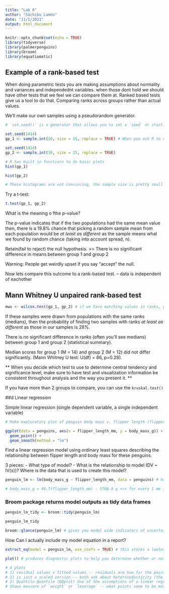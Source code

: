 ```yaml
---
title: "Lab 6"
author: "Sachiko Lamen"
date: "11/1/2021"
output: html_document
---
```


```r
knitr::opts_chunk$set(echo = TRUE)
library(tidyverse)
library(palmerpenguins)
library(broom)
library(equatiomatic)
```

## Example of a rank-based test

When doing parametric tests you are making assumptions about normality and variances and independednt variables. when those dont hold we should have other tests that we feel we can compare them at. Ranked based tests give us a tool to do that. Comparing ranks across groups rather than actual values. 

We'll make our own samples using a pseudorandom generator. 

```r
# `set.seed()` is a generator that allows you to set a `seed` or starting point from which the random sequence begins being generated from. It will be the same for everyone who uses the same set.seed starting value

set.seed(1414)
gp_1 <- sample.int(20, size = 15, replace = TRUE) # When you ask R to create a set of random values, `set.seed()` tells R to start at value number 1414 and choose the next 20 values following.

set.seed(1424)
gp_2 <- sample.int(30, size = 15, replace = TRUE)

```

```r
# R has built in functions to do basic plots
hist(gp_1)

hist(gp_2)

# These histograms are not convincing, the sample size is pretty small also so the means might not be normally distributed. 
```

Try a t-test:
```r
t.test(gp_1, gp_2)
```
What is the meaning o fthe p-value?

The p-value indicates that if the two populations had the same mean value then, there is a 19.8% chance that picking a random sample mean from each population would be *at least as different* as the sample means what we found by random chance (taking into account spread, n).

Retain(fail to reject) the null hypothesis. >> There is no significant difference in means between group 1 and group 2

Warning: People get weirdly upset if you say "accept" the null.

Now lets compare this outcome to a rank-based test. -- data is independent of eachother

## Mann Whitney U unpaired rank-based test
```r
mwu <- wilcox.test(gp_1, gp_2) # if we have matching values in ranks, you have a tie adn there is an approximation in the result
```
If these samples were drawn  from populations with the same ranks (medians), then the probability of finding two samples with ranks *at least as different* as those in our samples is 28%. 

There is no significant difference in ranks (often you'll see medians) between group 1 and group 2 (statistical summary).

Median scores for group 1 (M = 14) and group 2 (M = 12) did not differ significantly. (Mann Whitney U test: U(df) = 86, p=0.28). 

** When you decide which test to use to determine central tendency and significance level, make sure to have test and visualization information be consistent throughout analysis and the way you present it. ** 

If you have more than 2 groups to compare, you can use the `kruskal.test()`

##d Linear regression

Simple linear regression (single dependent variable, a single independent variable)
```r
# Make exploratory plot of penguin body mass v. flipper length (flipper length on x axis))

ggplot(data = penguins, aes(x = flipper_length_mm, y = body_mass_g)) +
  geom_point() +
  geom_smooth(method = "lm")

```

Find a linear regression model using ordinary least squares describing the relationsihp between flipper length and body mass for these penguins. 

3 pieces: 
- What type of model?
- What is the relationship to model (DV ~ IV(s))?
Where is the data that is used to create this model?

```r
penguin_lm <- lm(body_mass_g ~ flipper_length_mm, data = penguins) # how does body mass change as a function of flipper length

# body_mass_g = 49.7(flipper_length_mm) - 5780.8 g <<< for every 1 mm increase in flipper length I expect a 49.7 g increase in body mass.
```

### Broom package returns model outputs as tidy data frames

```r
penguin_lm_tidy <- broom::tidy(penguin_lm)

penguin_lm_tidy

broom::glance(penguin_lm) # gives you model wide indicators of uncertainty in the dataframe
```
How Can I actually include my model equation in a report?

```r
extract_eq(model = penguin_lm, use_coefs = TRUE) # this stores a lawtec version of the outcomes from the model -- this looks weird in R, but comes out as an equation in your knitted document. Convert model outputs into a lawtec format.
```

```r
plot() # produces diagnostic plots to help you determine whether or not it is a good diagnostic model. 

# 4 plots
# 1) residual values v fitted values -- residuals are how far the points are from the fitted line. Are they somewhat evenly dispersed around the fitted line?
# 3) is just a scaled version -- both ask about heterosedasticity (the variance of the residuals is NOT constant over the course of the model) - does it look like the residuals have an even spread across the model. These models look homosedastic. 
# 2) Quantile Quantile (QQplot) One of the assumptions of a linear regression is that the residual values are normally distributed.
# Shows measure of `weight` or `leverage` -- what points seem to be most impacting the model outputs, are there any points that seem like they are having a disproportionate weight on the other points in a way that could be concerning. If there is a point beyond `Cooks Distane` those are points that have a disproportionate pull
```


